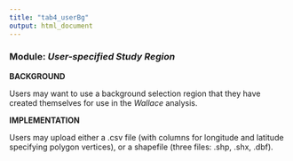 ```yaml
---
title: "tab4_userBg"
output: html_document
---
```


### **Module:** ***User-specified Study Region***

**BACKGROUND**

Users may want to use a background selection region that they have created themselves for use in the *Wallace* analysis.

**IMPLEMENTATION** 

Users may upload either a .csv file (with columns for longitude and latitude specifying polygon vertices), or a shapefile (three files: .shp, .shx, .dbf).